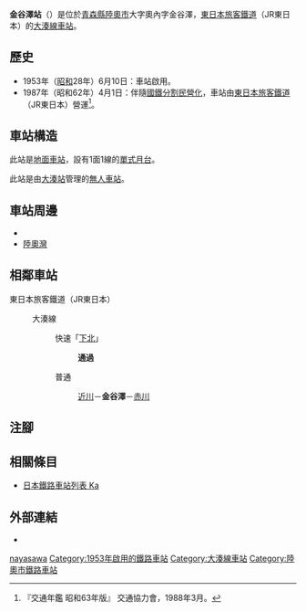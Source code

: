 {{NoteTA|G1=Transport
|T=zh-hans:金谷泽站;zh-hk:金谷澤站;zh-tw:金谷澤車站;
|1=zh-hans:金谷泽站;zh-hk:金谷澤站;zh-tw:金谷澤車站;
}}
{{Infobox station
|公司色 = green
|站名 = 金谷澤
|圖片 = JR_Kanayasawa_sta_001.jpg
|圖片說明 = 車站月台
|日文原名 = 金谷沢
|平假名 = かなやさわ
|羅馬拼音 = Kanayasawa
|副站名 = 
|電報略號 = カナ
|所在地 = {{JPN}}[[青森縣|青森縣]][[陸奧市|陸奧市]]大字奧內字金谷澤
|座標 = {{coord|41|13|43.90|N|141|14|54.39|E|type:railwaystation_region:JP-24|display=inline,title}}
|車站構造 = [[地面車站|地面車站]]
|月台配置 = 1面1線
|啟用年月日 = 1953年（[[昭和|昭和]]28年）6月10日
|廢站年月日 = 
|乘客人數 = 
|上下車人次 = 
|統計年度 = 
|轉車 = 
|全寬備註 = [[無人車站|無人車站]]
|adjacent = {{Adjacent stations|system=東日本旅客鐵道|line=大湊線|left=近川|right=赤川|note-left=5.0km|note-mid=距離[[野邊地站|野邊地]]47.7km|note-right=5.5km}}
}}
'''金谷澤站'''（{{jpn|j=金谷沢駅|hg=かなやさわえき|rm=Kanayasawa eki|f=y}}）是位於[[青森縣|青森縣]][[陸奧市|陸奧市]]大字奧內字金谷澤，[[東日本旅客鐵道|東日本旅客鐵道]]（JR東日本）的[[大湊線|大湊線]][[鐵路車站|車站]]。

== 歷史 ==
* 1953年（[[昭和|昭和]]28年）6月10日：車站啟用。
* 1987年（昭和62年）4月1日：伴隨[[國鐵分割民營化|國鐵分割民營化]]，車站由[[東日本旅客鐵道|東日本旅客鐵道]]（JR東日本）營運<ref name="trafic-yearbook-1988">『交通年鑑 昭和63年版』 交通協力會，1988年3月。</ref>。

== 車站構造 ==
此站是[[地面車站|地面車站]]，設有1面1線的[[單式月台|單式月台]]。

此站是由[[大湊站|大湊站]]管理的[[無人車站|無人車站]]。

== 車站周邊 ==
* {{Translink|ja|国道279号|國道279號}}
* [[陸奧灣|陸奧灣]]

== 相鄰車站 ==
; 東日本旅客鐵道（JR東日本）
: {{Color|#f1aa28|■}}大湊線
:: {{Color|red|□}}快速「[[下北號列車|下北]]」
::: '''通過'''
:: {{Color|gray|■}}普通
::: [[近川站|近川]]－'''金谷澤'''－[[赤川站|赤川]]
== 注腳 ==
{{Reflist}}
== 相關條目 ==
{{commonscat|Kanayasawa Station}}
* [[日本鐵路車站列表_Ka|日本鐵路車站列表 Ka]]
== 外部連結 ==
* {{外部連結/JR東日本車站|filename=465|name=金谷澤}}{{ja icon}}
{{大湊線}}
{{DEFAULTSORT:Kanayasawa}}
[[Category:日本鐵路車站_Ka|nayasawa]]
[[Category:1953年啟用的鐵路車站|Category:1953年啟用的鐵路車站]]
[[Category:大湊線車站|Category:大湊線車站]]
[[Category:陸奧市鐵路車站|Category:陸奧市鐵路車站]]